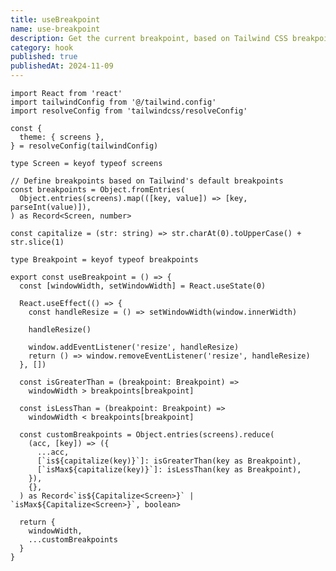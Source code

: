 ```yaml
---
title: useBreakpoint
name: use-breakpoint
description: Get the current breakpoint, based on Tailwind CSS breakpoints
category: hook
published: true
publishedAt: 2024-11-09
---
```


```tsx
import React from 'react'
import tailwindConfig from '@/tailwind.config'
import resolveConfig from 'tailwindcss/resolveConfig'

const {
  theme: { screens },
} = resolveConfig(tailwindConfig)

type Screen = keyof typeof screens

// Define breakpoints based on Tailwind's default breakpoints
const breakpoints = Object.fromEntries(
  Object.entries(screens).map(([key, value]) => [key, parseInt(value)]),
) as Record<Screen, number>

const capitalize = (str: string) => str.charAt(0).toUpperCase() + str.slice(1)

type Breakpoint = keyof typeof breakpoints

export const useBreakpoint = () => {
  const [windowWidth, setWindowWidth] = React.useState(0)

  React.useEffect(() => {
    const handleResize = () => setWindowWidth(window.innerWidth)

    handleResize()

    window.addEventListener('resize', handleResize)
    return () => window.removeEventListener('resize', handleResize)
  }, [])

  const isGreaterThan = (breakpoint: Breakpoint) =>
    windowWidth > breakpoints[breakpoint]

  const isLessThan = (breakpoint: Breakpoint) =>
    windowWidth < breakpoints[breakpoint]

  const customBreakpoints = Object.entries(screens).reduce(
    (acc, [key]) => ({
      ...acc,
      [`is${capitalize(key)}`]: isGreaterThan(key as Breakpoint),
      [`isMax${capitalize(key)}`]: isLessThan(key as Breakpoint),
    }),
    {},
  ) as Record<`is${Capitalize<Screen>}` | `isMax${Capitalize<Screen>}`, boolean>

  return {
    windowWidth,
    ...customBreakpoints
  }
}
```
